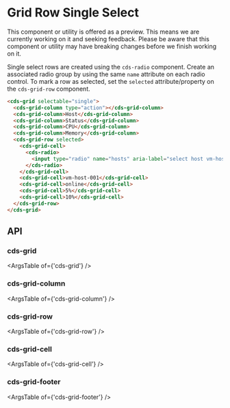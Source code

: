 
<Meta title="Data Grid (Preview)/Row Single Select" />

# Grid Row Single Select

<cds-alert-group status="warning" cds-layout="m-b:lg">
  <cds-alert>
    This component or utility is offered as a preview. This means we are currently working on it and seeking feedback.
    Please be aware that this component or utility may have breaking changes before we finish working on it.
  </cds-alert>
</cds-alert-group>

Single select rows are created using the `cds-radio` component. Create an associated
radio group by using the same `name` attribute on each radio control. To mark a row
as selected, set the `selected` attribute/property on the `cds-grid-row` component.

<Story id="stories-grid--row-single-select" />

```html
<cds-grid selectable="single">
  <cds-grid-column type="action"></cds-grid-column>
  <cds-grid-column>Host</cds-grid-column>
  <cds-grid-column>Status</cds-grid-column>
  <cds-grid-column>CPU</cds-grid-column>
  <cds-grid-column>Memory</cds-grid-column>
  <cds-grid-row selected>
    <cds-grid-cell>
      <cds-radio>
        <input type="radio" name="hosts" aria-label="select host vm-host-001" />
      </cds-radio>
    </cds-grid-cell>
    <cds-grid-cell>vm-host-001</cds-grid-cell>
    <cds-grid-cell>online</cds-grid-cell>
    <cds-grid-cell>5%</cds-grid-cell>
    <cds-grid-cell>10%</cds-grid-cell>
  </cds-grid-row>
</cds-grid>
```

## API

### cds-grid

<ArgsTable of={'cds-grid'} />

### cds-grid-column

<ArgsTable of={'cds-grid-column'} />

### cds-grid-row

<ArgsTable of={'cds-grid-row'} />

### cds-grid-cell

<ArgsTable of={'cds-grid-cell'} />

### cds-grid-footer

<ArgsTable of={'cds-grid-footer'} />
